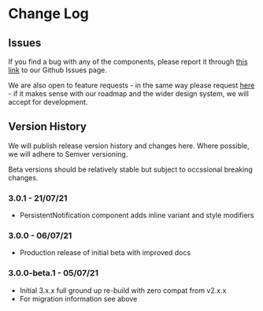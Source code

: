 <Meta title="ChangeLog" />

# Change Log

## Issues

If you find a bug with any of the components, please report it through [this link](https://github.com/reapit/foundations/issues/new?assignees=&labels=bug%2C+needs-triage%2C+elements&template=bug_report.md&title=) to our Github Issues page.

We are also open to feature requests - in the same way please request [here](https://github.com/reapit/foundations/issues/new?assignees=&labels=external-request%2C+needs-triage%2C+elements&template=feature_request.md&title=) - if it makes sense with our roadmap and the wider design system, we will accept for development.

## Version History

We will publish release version history and changes here. Where possible, we will adhere to Semver versioning. 

Beta versions should be relatively stable but subject to occssional breaking changes.

### **3.0.1 - 21/07/21**
  - PersistentNotification component adds inline variant and style modifiers

### **3.0.0 - 06/07/21**
  - Production release of initial beta with improved docs

### **3.0.0-beta.1 - 05/07/21**
  - Initial 3.x.x full ground up re-build with zero compat from v2.x.x
  - For migration information see above
